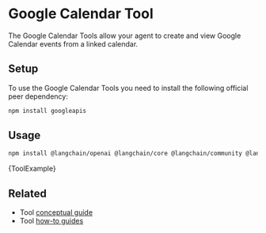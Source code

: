 # Google Calendar Tool

The Google Calendar Tools allow your agent to create and view Google Calendar events from a linked calendar.

## Setup

To use the Google Calendar Tools you need to install the following official peer dependency:

```bash npm2yarn
npm install googleapis
```
## Usage



<IntegrationInstallTooltip></IntegrationInstallTooltip>

```bash npm2yarn
npm install @langchain/openai @langchain/core @langchain/community @langchain/langgraph
```

<CodeBlock language="typescript">{ToolExample}</CodeBlock>

## Related

- Tool [conceptual guide](/oss/concepts/tools)
- Tool [how-to guides](/oss/how-to/#tools)
